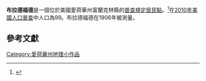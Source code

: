 {{Infobox settlement
|official_name = 布拉德福德
|native_name = Bradford
|settlement_type = 普查規定居民點
|nickname =
|motto =

<!-- Images -->
|image_skyline =
|imagesize =
|image_caption =
|image_flag =
|image_seal =

<!-- Maps -->
|image_map = IAMap-doton-BradfordFranklin.PNG
|mapsize =
|map_caption = 在愛荷華州富蘭克林縣中的位置
|image_map1 =
|mapsize1 =
|map_caption1 =
|pushpin_map=

<!-- Location -->
|subdivision_type = [[世界政區索引|國家]]
|subdivision_name = 美國
|subdivision_type1 = [[美國州份|州]]
|subdivision_name1 = [[愛荷華州|愛荷華州]]
|subdivision_type2 = [[爱荷华州县级行政区列表|縣]]
|subdivision_name2 = [[富蘭克林縣_(愛荷華州)|富蘭克林]]

<!-- Government -->
|government_footnotes =
|government_type =
|leader_title =
|leader_name =
|leader_title1 =
|leader_name1 =
|established_title =
|established_date =

<!-- Area -->
|unit_pref  =
|area_footnotes = <ref name="GR1">{{cite web|url=https://www.census.gov/geographies/reference-files/time-series/geo/gazetteer-files.html|publisher=[[United_States_Census_Bureau|United States Census Bureau]]|title=US Gazetteer files: 2010, 2000, and 1990|access-date=2020-07-17|archive-date=2019-08-24|archive-url=https://web.archive.org/web/20190824085937/https://www.census.gov/geographies/reference-files/time-series/geo/gazetteer-files.html|dead-url=no}}</ref>
|area_magnitude =
|area_total_km2 =
|area_land_km2 =
|area_water_km2 =
|area_total_sq_mi = 0.582
|area_land_sq_mi = 0.582
|area_water_sq_mi = 0

<!-- Population -->
|population_as_of = [[2010年美國人口普查|2010]]
|population_footnotes = <ref name="GR8">{{cite web|url=https://www.census.gov|publisher=[[United_States_Census_Bureau|United States Census Bureau]]|title=U.S. Census website|access-date=2020-07-17|archive-date=1996-12-27|archive-url=https://web.archive.org/web/19961227012639/https://www.census.gov/|dead-url=no}}</ref>
|population_total = 99
|population_density_km2 =
|population_density_sq_mi = auto

<!-- General information -->
|timezone = [[北美中部時區|Central (CST)]]
|utc_offset = -6
|timezone_DST = CDT
|utc_offset_DST = -5
|elevation_footnotes =
|elevation_m =
|elevation_ft = 1257
|coordinates   = {{coord|42|37|59|N|93|14|42|W|region:US-IA|display=inline,title}}
|postal_code_type =
|postal_code =
|area_code = 641
|blank_name = [[地名資訊系統|GNIS]] ID
|blank_info = 454797<ref name="gnis"/>
|blank1_name =
|blank1_info =
|website =
|footnotes =
}}
'''布拉德福德'''是一個位於美國愛荷華州富蘭克林縣的[[普查規定居民點|普查規定居民點]]。<ref name="gnis">{{cite gnis|454797|Bradford}}</ref>在[[2010年美國人口普查|2010年美國人口普查]]中人口為99。布拉德福德在1906年被測量。
==參考文獻==
{{reflist}}
{{富蘭克林縣 (愛荷華州)}}
{{Iowa-geo-stub}}
{{authority control}}

[[Category:愛荷華州地理小作品|Category:愛荷華州地理小作品]]